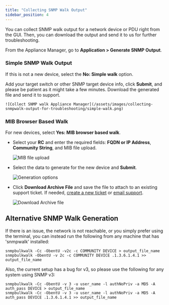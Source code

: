 ```yaml
---
title: "Collecting SNMP Walk Output"
sidebar_position: 4
---
```


You can collect SNMP walk output for a network device or PDU right from the GUI. Then, you can download the output and send it to us for further troubleshooting.

From the Appliance Manager, go to **Application > Generate SNMP Output**. 

### Simple SNMP Walk Output

If this is not a new device, select the **No: Simple walk** option.

Add your target switch or other SNMP target device info, click **Submit**, and please be patient as it might take a few minutes. Download the generated file and send it to support.

    ![Collect SNMP walk Appliance Manager](/assets/images/collecting-snmpwalk-output-for-troubleshooting/simple-walk.png)

### MIB Browser Based Walk

For new devices, select **Yes: MIB browser based walk**. 

- Select your **RC** and enter the required fields: **FQDN or IP Address**, **Community String**, and MIB file upload.

    ![MIB file upload](/assets/images/collecting-snmpwalk-output-for-troubleshooting/browser-based-walk.png)

- Select the data to generate for the new device and **Submit**.

    ![Generation options](/assets/images/collecting-snmpwalk-output-for-troubleshooting/generate-snmp.png)

- Click **Download Archive File** and save the file to attach to an existing support ticket. If needed, [create a new ticket](https://support.device42.com/hc/en-us/requests/new) or [email support](mailto:support@device42.com).

    ![Download Archive file](/assets/images/collecting-snmpwalk-output-for-troubleshooting/download-archive-file.png)

## Alternative SNMP Walk Generation

If there is an issue, the network is not reachable, or you simply prefer using the terminal, you can instead run the following from any machine that has 'snmpwalk' installed:

```
snmpbulkwalk -Cc -ObentU -v2c -c COMMUNITY DEVICE > output_file_name
snmpbulkwalk -ObentU -v 2c -c COMMUNITY DEVICE .1.3.6.1.4.1 >> output_file_name
```

Also, the current setup has a bug for v3, so please use the following for any system using SNMP v3:

```
snmpbulkwalk -Cc -ObentU -v 3 -u user_name -l authNoPriv -a MD5 -A auth_pass DEVICE > output_file_name
snmpbulkwalk -Cc -ObentU -v 3 -u user_name -l authNoPriv -a MD5 -A auth_pass DEVICE .1.3.6.1.4.1 >> output_file_name
```
